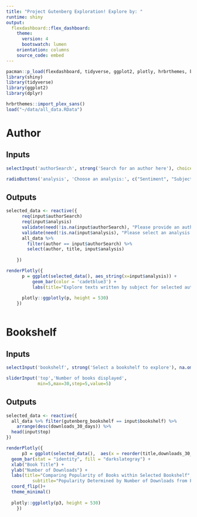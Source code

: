 ```yaml
---
title: "Project Gutenberg Exploration! Explore by: "
runtime: shiny
output: 
  flexdashboard::flex_dashboard:
    theme: 
      version: 4
      bootswatch: lumen
    orientation: columns
    source_code: embed 
---
```


```r
pacman::p_load(flexdashboard, tidyverse, ggplot2, plotly, hrbrthemes, bslib, ggpubr)
library(shiny)
library(tidyverse)
library(ggplot2)
library(dplyr)

hrbrthemes::import_plex_sans()
load("~/data/all_data.RData")

```



Author
===

Inputs {.sidebar}
-----------------------------------------------------------------------

```r
selectInput('authorSearch', strong('Search for an author here'), choices = all_data$author)

radioButtons('analysis', 'Choose an analysis:', c("Sentiment", "Subject"))
```

Outputs {.no-padding}
-----------------------------------------------------------------------

```r
selected_data <- reactive({
      req(input$authorSearch)
      req(input$analysis)
      validate(need(!is.na(input$authorSearch), "Please provide an author's name to begin exploration."))
      validate(need(!is.na(input$analysis), "Please select an analysis method to begin exploration."))
      all_data %>%
        filter(author == input$authorSearch) %>%
        select(author, title, input$analysis)
      
    })

renderPlotly({
      p = ggplot(selected_data(), aes_string(x=input$analysis)) + 
          geom_bar(color = 'cadetblue3') + 
          labs(title="Explore texts written by subject for selected author")
          
      plotly::ggplotly(p, height = 530)
    })



```

Bookshelf
===

Inputs {.sidebar}
-----------------------------------------------------------------------
```r
selectInput('bookshelf', strong('Select a bookshelf to explore'), na.omit(all_data$gutenberg_bookshelf), all_data$gutenberg_bookshelf[11])

sliderInput('top','Number of books displayed',
            min=5,max=30,step=5,value=5)
```

Outputs {.no-padding}
-----------------------------------------------------------------------
```r
selected_data <- reactive({
  all_data %>% filter(gutenberg_bookshelf == input$bookshelf) %>% 
    arrange(desc(downloads_30_days)) %>% 
  head(input$top)
})

renderPlotly({
      p3 = ggplot(selected_data(),  aes(x = reorder(title,downloads_30_days), y = downloads_30_days)) +
  geom_bar(stat = "identity", fill = "darkslategray") +
  xlab("Book Title") +
  ylab("Number of Downloads") +
  labs(title="Comparing Popularity of Books within Selected Bookshelf",
          subtitle="Popularity Determined by Number of Downloads from Project Guetenberg in the Past 30 Days." )+
  coord_flip()+
  theme_minimal()
      
  plotly::ggplotly(p3, height = 530)
    }) 
```
